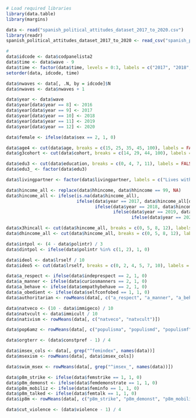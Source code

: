 ```r
# Load required libraries
library(data.table)
library(margins)
```

``` r

data <- read("spanish_political_attitudes_dataset_2017_to_2020.csv")
library(readr)
spanish_political_attitudes_dataset_2017_to_2020 <- read_csv("spanish_political_attitudes_dataset_2017_to_2020.csv")

```

``` r

# 
data$idcode <- data$codpanelista2
data$time <- data$wave - 9
data$time <- factor(data$time, levels = 0:3, labels = c("2017", "2018", "2019", "2020"))
setorder(data, idcode, time)

data$nwaves <- data[, .N, by = idcode]$N
data$nwaves <- data$nwaves + 1

data$year <- data$wave
data$year[data$year == 8] <- 2016
data$year[data$year == 9] <- 2017
data$year[data$year == 10] <- 2018
data$year[data$year == 11] <- 2019
data$year[data$year == 12] <- 2020

data$female <- ifelse(data$sex == 2, 1, 0)

data$age4 <- cut(data$age, breaks = c(15, 25, 35, 45, 100), labels = FALSE)
data$g3cohort <- cut(data$cohort, breaks = c(14, 29, 44, 100), labels = FALSE)

data$edu3 <- cut(data$education, breaks = c(0, 4, 7, 11), labels = FALSE)
data$edu3_ <- factor(data$edu3)

data$livingpartner <- factor(data$livingpartner, labels = c("Lives with partner", "Does not live with partner"))

data$hincome_all <- replace(data$hhincome, data$hhincome == 99, NA)
data$hincome_all <- ifelse(is.na(data$hincome_all),
                           ifelse(data$year == 2017, data$hincome_all[data$year == 2018],
                                  ifelse(data$year == 2018, data$hincome_all[data$year == 2017],
                                         ifelse(data$year == 2019, data$hincome_all[data$year == 2020],
                                                ifelse(data$year == 2020, data$hincome_all[data$year == 2019], NA))))), by = idcode

data$x3hincall <- cut(data$hincome_all, breaks = c(0, 5, 8, 12), labels = FALSE)
data$dhincome_all <- cut(data$hincome_all, breaks = c(0, 5, 8, 12), labels = FALSE)

data$intpol <- (4 - data$polintr) / 3
data$dintpol <- ifelse(data$polintr %in% c(1, 2), 1, 0)

data$ideol <- data$lrself / 10
data$ideo5 <- cut(data$lrself, breaks = c(0, 2, 4, 5, 7, 10), labels = FALSE)

data$a_respect <- ifelse(data$indeprespect == 2, 1, 0)
data$a_manner <- ifelse(data$curiosmanners == 2, 1, 0)
data$a_behave <- ifelse(data$empathybehave == 2, 1, 0)
data$a_obedient <- ifelse(data$selfconfobed == 1, 1, 0)
data$authoritarian <- rowMeans(data[, c("a_respect", "a_manner", "a_behave", "a_obedient")])

data$natveco <- (10 - data$immigeco) / 10
data$natvcult <- data$immicult / 10
data$nativism <- rowMeans(data[, c("natveco", "natvcult")])

data$pop6amz <- rowMeans(data[, c("populisma", "populismd", "populismf", "populismi", "populismj", "populismn")])

data$orgterr <- (data$constpref - 1) / 4

data$imsex_cols <- data[, grep("^femindex", names(data))]
data$msexism <- rowMeans(data[, data$imsex_cols])

data$swim_msex <- rowMeans(data[, grep("^imsex_", names(data))])

data$p8m_strike <- ifelse(data$femstrike == 1, 1, 0)
data$p8m_demonst <- ifelse(data$femdemonstrate == 1, 1, 0)
data$p8m_mobiliz <- ifelse(data$feminfo == 1, 1, 0)
data$p8m_talked <- ifelse(data$femtalk == 1, 1, 0)
data$ip8m <- rowMeans(data[, c("p8m_strike", "p8m_demonst", "p8m_mobiliz", "p8m_talked")])

data$cut_violence <- (data$violence - 1) / 4

```

